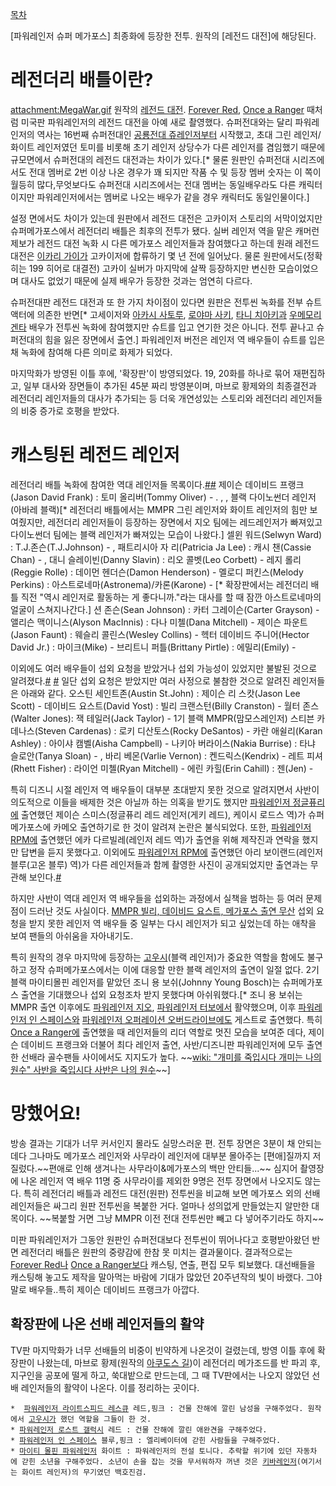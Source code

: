 [[목차]]

[파워레인저 슈퍼 메가포스] 최종화에 등장한 전투. 원작의 [레전드 대전]에 해당된다.

= 레전더리 배틀이란? =
attachment:MegaWar.gif
원작의 [[레전드 대전]]. [[Forever Red]], [[Once a Ranger]] 때처럼 미국판 파워레인저의 레전드 대전을 아예 새로 촬영했다. 슈퍼전대와는 달리 파워레인저의 역사는 16번째 슈퍼전대인 [[공룡전대 쥬레인저]]부터 시작했고, 초대 그린 레인저/화이트 레인저였던 토미를 비롯해 초기 레인저 상당수가 다른 레인저를 겸임했기 때문에 규모면에서 슈퍼전대의 레전드 대전과는 차이가 있다.[* 물론 원판인 슈퍼전대 시리즈에서도 전대 멤버로 2번 이상 나온 경우가 꽤 되지만 작품 수 및 등장 멤버 숫자는 이 쪽이 월등히 많다,무엇보다도 슈퍼전대 시리즈에서는 전대 멤버는 동일배우라도 다른 캐릭터이지만 파워레인저에서는 멤버로 나오는 배우가 같을 경우 캐릭터도 동일인물이다.]

설정 면에서도 차이가 있는데 원판에서 레전드 대전은 고카이저 스토리의 서막이었지만 슈퍼메가포스에서 레전더리 배틀은 최후의 전투가 됐다. 실버 레인저 역을 맡은 캐머런 제보가 레전드 대전 녹화 시 다른 메가포스 레인저들과 참여했다고 하는데 원래 레전드 대전은 [[이카리 가이]]가 고카이저에 합류하기 몇 년 전에 일어났다. 물론 원판에서도(정확히는 199 히어로 대결전) 고카이 실버가 마지막에 살짝 등장하지만 변신한 모습이었으며 대사도 없었기 때문에 실제 배우가 등장한 것과는 엄연히 다르다.

슈퍼전대판 레전드 대전과 또 한 가지 차이점이 있다면 원판은 전투씬 녹화를 전부 슈트액터에 의존한 반면[* 고세이저와 [[아카시 사토루]], [[로야마 사키]], [[타니 치아키]]과 [[우메모리 겐타]] 배우가 전투씬 녹화에 참여했지만 슈트를 입고 연기한 것은 아니다. 전투 끝나고 슈퍼전대의 힘을 잃은 장면에서 출연.] 파워레인저 버전은 레인저 역 배우들이 슈트를 입은 채 녹화에 참여해 다른 의미로 화제가 되었다. 

마지막화가 방영된 이틀 후에, '확장판'이 방영되었다. 19, 20화를 하나로 묶어 재편집하고, 일부 대사와 장면들이 추가된 45분 짜리 방영분이며,  마브로 황제와의 최종결전과 레전더리 레인저들의 대사가 추가되는 등 더욱 개연성있는 스토리와 레전더리 레인저들의 비중 증가로 호평을 받았다.

= 캐스팅된 레전드 레인저 =
레전더리 배틀 녹화에 참여한 역대 레인저들 목록이다.[http://www.rangerboard.com/showthread.php?t=163402 #][http://henshingrid.blogspot.kr/2013/05/spoilers-super-megaforce-9-returning.html #]
제이슨 데이비드 프랭크(Jason David Frank) : 토미 올리버(Tommy Oliver) - {{{#green MMPR 그린 레인저(드래곤 레인저)}}}. {{{#silver MMPR 화이트 레인저(키바 레인저)}}}, {{{#red 레드 지오레인저(오 레드)}}}, {{{#red 1대 레드 터보레인저(레드 레이서)}}} 블랙 다이노썬더 레인저(아바레 블랙)[* 레전더리 배틀에서는 MMPR 그린 레인저와 화이트 레인저의 힘만 보여줬지만, 레전더리 레인저들이 등장하는 장면에서 지오 팀에는 레드레인저가 빠져있고 다이노썬더 팀에는 블랙 레인저가 빠져있는 모습이 나왔다.]
셀윈 워드(Selwyn Ward) : T.J.존슨(T.J.Johnson) - {{{#red 2대 레드 터보레인저(레드 레이서)}}}, {{{#blue 블루 스페이스레인저(메가 블루)}}}
패트리시아 자 리(Patricia Ja Lee) : 캐시 챈(Cassie Chan) - {{{#Hotpink 2대 핑크 터보레인저(핑크 레이서)}}}, {{{#Hotpink 핑크 스페이스레인저(메가 핑크)}}}
대니 슬레이빈(Danny Slavin) : 리오 콜벳(Leo Corbett) - {{{#red 레드 갤럭시레인저(긴가 레드)}}}
레지 롤리(Reggie Rolle) : 데이먼 헨더슨(Damon Henderson) - {{{#green 그린 갤럭시레인저(긴가 그린)}}}
멜로디 퍼킨스(Melody Perkins) : 아스트로네마(Astronema)/카론(Karone) - {{{#Hotpink 2대 핑크 갤럭시레인저(긴가 핑크)}}}[* 확장판에서는 레전더리 배틀 직전 "역시 레인저로 활동하는 게 좋다니까."라는 대사를 할 때 잠깐 아스트로네마의 얼굴이 스쳐지나간다.]
션 존슨(Sean Johnson) : 카터 그레이슨(Carter Grayson) - {{{#red 레드 라이트스피드 레인저(고 레드)}}}
앨리슨 맥이니스(Alyson MacInnis) : 다나 미첼(Dana Mitchell)  - {{{#Hotpink 핑크 라이트스피드 레인저(고 핑크)}}}
제이슨 파운트(Jason Faunt) : 웨슬리 콜린스(Wesley Collins) - {{{#red 레드 타임포스 레인저(타임 레드)}}}
헥터 데이비드 주니어(Hector David Jr.) : 마이크(Mike) - {{{#green 그린 사무라이 레인저(신켄 그린)}}}
브리트니 퍼틀(Brittany Pirtle) : 에밀리(Emily) - {{{#EED202 옐로 사무라이 레인저(신켄 옐로)}}}

이외에도 여러 배우들이 섭외 요청을 받았거나 섭외 가능성이 있었지만 불발된 것으로 알려졌다.[http://supermegacameos.wikispaces.com #] [http://henshingrid.blogspot.kr/2013/05/spoilers-super-megaforce-7.html #]
일단 섭외 요청은 받았지만 여러 사정으로 불참한 것으로 알려진 레인저들은 아래와 같다.
오스틴 세인트존(Austin St.John) : 제이슨 리 스캇(Jason Lee Scott) - {{{#red 1기 레드 MMPR(티라노레인저)}}}
데이비드 요스트(David Yost) : 빌리 크랜스턴(Billy Cranston) - {{{#blue 블루 MMPR(트리케라레인저)}}}
월터 존스(Walter Jones): 잭 테일러(Jack Taylor) - 1기 블랙 MMPR(맘모스레인저)
스티븐 카데나스(Steven Cardenas) : 로키 디산토스(Rocky DeSantos) - {{{#red 2기 레드 MMPR(티라노레인저)}}}
카란 애쉴리(Karan Ashley) : 아이샤 캠벨(Aisha Campbell) - {{{#eed202 2기 옐로우 MMPR(타이거레인저)}}}
나키아 버라이스(Nakia Burrise) : 타냐 슬로안(Tanya Sloan) - {{{#eed202 옐로우 지오레인저}}}, {{{#eed202 1기 옐로우 터보레인저(옐로 레이서)}}}
바리 베몬(Varlie Vernon) : 켄드릭스(Kendrix) - {{{#hotpink 1기 핑크 갤럭시레인저(긴가 핑크)}}}
레트 피셔(Rhett Fisher) : 라이언 미첼(Ryan Mitchell) - {{{#silver 티타늄 레인저}}}
에린 카힐(Erin Cahill) : 젠(Jen) - {{{#hotpink 핑크 타임포스 레인저(타임 핑크)}}}

특히 디즈니 시절 레인저 역 배우들이 대부분 초대받지 못한 것으로 알려지면서 사반이 의도적으로 이들을 배제한 것은 아닐까 하는 의혹을 받기도 했지만 [[파워레인저 정글퓨리]]에 출연했던 제이슨 스미스(정글퓨리 레드 레인저(게키 레드), 케이시 로드스 역)가 슈퍼메가포스에 카메오 출연하기로 한 것이 알려져 논란은 불식되었다. 또한, [[파워레인저 RPM]]에 출연했던 에카 다르빌레(레인저 레드 역)가 출연을 위해 제작진과 연락을 했지만 답변을 듣지 못했다고. 이외에도 [[파워레인저 RPM]]에 출연했던 아리 보이랜드(레인저 블루(고온 블루) 역)가 다른 레인저들과 함께 촬영한 사진이 공개되었지만 출연과는 무관해 보인다.[http://www.rangerboard.com/showthread.php?t=162141&page=282 #]

하지만 사반이 역대 레인저 역 배우들을 섭외하는 과정에서 실책을 범하는 등 여러 문제점이 드러난 것도 사실이다. [http://sentai.egloos.com/viewer/1304604 MMPR 빌리, 데이비드 요스트, 메가포스 출연 무산] 섭외 요청을 받지 못한 레인저 역 배우들 중 일부는 다시 레인저가 되고 싶었는데 하는 애착을 보여 팬들의 아쉬움을 자아내기도. 

특히 원작의 경우 마지막에 등장하는 [[고우시]](블랙 레인저)가 중요한 역할을 함에도 불구하고 정작 슈퍼메가포스에서는 이에 대응할 만한 블랙 레인저의 출연이 일절 없다. 2기 블랙 마이티몰핀 레인저를 맡았던 조니 용 보쉬(Johnny Young Bosch)는 슈퍼메가포스 출연을 기대했으나 섭외 요청조차 받지 못했다며 아쉬워했다.[* 조니 용 보쉬는 MMPR 출연 이후에도 [[파워레인저 지오]], [[파워레인저 터보]]에서 활약했으며, 이후 [[파워레인저 인 스페이스]]와 [[파워레인저 오퍼레이션 오버드라이브]]에도 게스트로 출연했다. 특히 [[Once a Ranger]]에 출연했을 때 레인저들의 리더 역할로 멋진 모습을 보여준 데다, 제이슨 데이비드 프랭크와 더불어 최다 레인저 출연, 사반/디즈니판 파워레인저에 모두 출연한 선배라 골수팬들 사이에서도 지지도가 높다. ~~[[wiki: "개미를 죽입시다 개미는 나의 원수" 사반을 죽입시다 사반은 나의 원수]]~~]

= 망했어요! =
{{{#!html
<object width="560" height="315"><param name="movie" value="//www.youtube.com/v/Rrn0SmiOYyw?version=3&amp;hl=ko_KR"></param><param name="allowFullScreen" value="true"></param><param name="allowscriptaccess" value="always"></param><embed src="//www.youtube.com/v/Rrn0SmiOYyw?version=3&amp;hl=ko_KR" type="application/x-shockwave-flash" width="560" height="315" allowscriptaccess="always" allowfullscreen="true"></embed></object>
}}}

방송 결과는 기대가 너무 커서인지 몰라도 실망스러운 편. 전투 장면은 3분이 채 안되는 데다 그나마도 메가포스 레인저와 사무라이 레인저에 대부분 몰아주는 [편애]질까지 저질렀다.~~편애로 인해 생겨나는 사무라이&메가포스의 백만 안티들...~~ 심지어 촬영장에 나온 레인저 역 배우 11명 중 사무라이를 제외한 9명은 전투 장면에서 나오지도 않는다. 특히 레전더리 배틀과 레전드 대전(원판) 전투씬을 비교해 보면 메가포스 외의 선배 레인저들은 싸그리 원판 전투씬을 복붙한 거다. 얼마나 성의없게 만들었는지 알만한 대목이다. ~~복붙할 거면 그냥 MMPR 이전 전대 전투씬만 빼고 다 넣어주기라도 하지~~

미판 파워레인저가 그동안 원판인 슈퍼전대보다 전투씬이 뛰어나다고 호평받아왔던 반면 레전더리 배틀은 원판의 중량감에 한참 못 미치는 결과물이다. 결과적으로는 [[Forever Red]]나 [[Once a Ranger]]보다 캐스팅, 연출, 편집 모두 퇴보했다. 대선배들을 캐스팅해 놓고도 제작을 말아먹는 바람에 기대가 많았던 20주년작의 빛이 바랬다. 그야말로 배우들..특히 제이슨 데이비드 프랭크가 아깝다.

== 확장판에 나온 선배 레인저들의 활약 ==
TV판 마지막화가 너무 선배들의 비중이 빈약하게 나온것이 걸렸는데, 방영 이틀 후에 확장판이 나왔는데, 마브로 황제(원작의 [[아쿠도스 길]])이 레전더리 메가조드를 반 파괴 후, 지구인을 공포에 떨게 하고, 쑥대밭으로 만드는데, 그 때 TV판에서는 나오지 않았던 선배 레인저들의 활약이 나온다. 이를 정리하는 곳이다. 

 *  [[파워레인저 라이트스피드 레스큐]] 레드,핑크 : 건물 잔해에 깔린 남성을 구해주었다. 원작에서 [[고우시]]가 했던 역할을 그들이 한 것.
 * [[파워레인저 로스트 갤럭시]] 레드 : 건물 잔해에 깔린 애완견을 구해주었다.
 * [[파워레인저 인 스페이스]] 블루,핑크 : 엘리베이터에 갇힌 사람들을 구해주었다.
 * [[마이티 몰핀 파워레인저]] 화이트 : 파워레인저의 전설 토니다. 추락할 위기에 있던 자동차에 갇힌 소년을 구해주었다. 소년이 손을 잡는 것을 무서워하자 꺼낸 것은 [[키바레인저]](여기서는 화이트 레인저)의 무기였던 백호진검.
 
